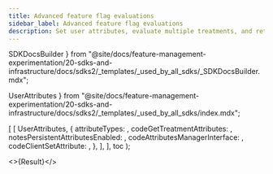 ```yaml
---
title: Advanced feature flag evaluations
sidebar_label: Advanced feature flag evaluations
description: Set user attributes, evaluate multiple treatments, and retrieve treatment config data.
---
```


  SDKDocsBuilder
} from "@site/docs/feature-management-experimentation/20-sdks-and-infrastructure/docs/sdks2/_templates/_used_by_all_sdks/_SDKDocsBuilder.mdx";

  UserAttributes
} from "@site/docs/feature-management-experimentation/20-sdks-and-infrastructure/docs/sdks2/_templates/_used_by_all_sdks/index.mdx";



  [
    [
      UserAttributes,
      {
        attributeTypes:                   <AttributeTypes />,
        codeGetTreatmentAttributes:       <GetTreatmentAttributes />,
        notesPersistentAttributesEnabled: <NotesPersistentAttributes />,
        codeAttributesManagerInterface:   <AttributesManagerInterface />,
        codeClientSetAttribute:           <ClientSetAttribute />,
      },
    ],
  ],
  toc
);

<>{Result}</>